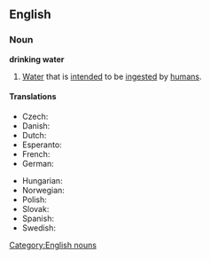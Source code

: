 {{wikipedia}}
==English==

===Noun===
'''drinking water'''

# [[water|Water]] that is [[intended]] to be [[ingested]] by [[human]]s.

====Translations====
{{trans-top|water for humans}}
*Czech: {{t+|cs|pitná voda}} {{f}}
*Danish: {{t|da|drikkevand}}
*Dutch: {{t|nl|drinkwater}}
*Esperanto: {{t|eo|trinkakvo|xs=Esperanto}}
*French: {{t|fr|eau potable}}
*German: {{t+|de|Trinkwasser}}
{{trans-mid}}
*Hungarian: {{t|hu|ivóvíz}}
*Norwegian: {{t|no|drikkevann}}
*Polish: {{t|pl|woda do picia}}
*Slovak: {{t-|sk|pitná voda}}
*Spanish: {{t|es|agua potable}}
*Swedish: {{t|sv|dricksvatten}}
{{trans-bottom}}

[[Category:English nouns]]